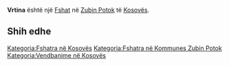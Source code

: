 {{Fshat në Kosovës
 | Emri                = Vrtina
| srp_N_name = Vrtina
| srp_N_FULL_NAME_RO = Vrtina
| srp_N_FULL_NAME_ND_RO = Vrtina
| srp_N_SORT_NAME_RG = VRTINA
| srp_N_FULL_NAME_RG = Vrtina
| srp_N_FULL_NAME_ND_RG = Vrtina

 | Emri (Rasa dhanore) = 
 | Figura              = 
 | Shteti              = Kosovo
 | Komuna              = Zubin Potok
 | Kodi postar         = 
 | Sipërfaqja          = 

 | Popullsia           = 

 | Regj. i popullsisë  = 
 | Dend. e popullsisë  = 
 | Faqja zyrtare       = 
 <!--- Koordinatat ----> 
 | Gjerësia            = 42.982222
 | Gjatësia            = 20.637222
 | Lartësia            = 
}}
'''Vrtina''' është një [[Fshat]] në [[Zubin Potok]] të [[Kosovës]].

<!-- == Gjeografia == -->
<!-- == Historia == -->
<!-- == Demografia == -->
== Shih edhe ==
{{Komuna Zubin Potok}}
{{Kosovo-Administrata-Cung}}

[[Kategoria:Fshatra në Kosovës]]
[[Kategoria:Fshatra në Kommunes Zubin Potok]]
[[Kategoria:Vendbanime në Kosovës]]